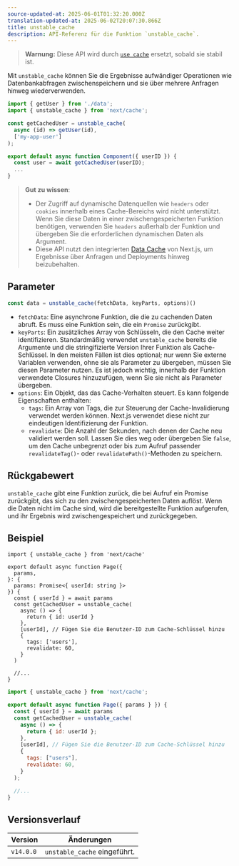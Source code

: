 ```yaml
---
source-updated-at: 2025-06-01T01:32:20.000Z
translation-updated-at: 2025-06-02T20:07:30.866Z
title: unstable_cache
description: API-Referenz für die Funktion `unstable_cache`.
---
```


> **Warnung:** Diese API wird durch [`use cache`](/docs/app/api-reference/directives/use-cache) ersetzt, sobald sie stabil ist.

Mit `unstable_cache` können Sie die Ergebnisse aufwändiger Operationen wie Datenbankabfragen zwischenspeichern und sie über mehrere Anfragen hinweg wiederverwenden.

```jsx
import { getUser } from './data';
import { unstable_cache } from 'next/cache';

const getCachedUser = unstable_cache(
  async (id) => getUser(id),
  ['my-app-user']
);

export default async function Component({ userID }) {
  const user = await getCachedUser(userID);
  ...
}
```

> **Gut zu wissen**:
>
> - Der Zugriff auf dynamische Datenquellen wie `headers` oder `cookies` innerhalb eines Cache-Bereichs wird nicht unterstützt. Wenn Sie diese Daten in einer zwischengespeicherten Funktion benötigen, verwenden Sie `headers` außerhalb der Funktion und übergeben Sie die erforderlichen dynamischen Daten als Argument.
> - Diese API nutzt den integrierten [Data Cache](/docs/app/deep-dive/caching#data-cache) von Next.js, um Ergebnisse über Anfragen und Deployments hinweg beizubehalten.

## Parameter

```jsx
const data = unstable_cache(fetchData, keyParts, options)()
```

- `fetchData`: Eine asynchrone Funktion, die die zu cachenden Daten abruft. Es muss eine Funktion sein, die ein `Promise` zurückgibt.
- `keyParts`: Ein zusätzliches Array von Schlüsseln, die den Cache weiter identifizieren. Standardmäßig verwendet `unstable_cache` bereits die Argumente und die stringifizierte Version Ihrer Funktion als Cache-Schlüssel. In den meisten Fällen ist dies optional; nur wenn Sie externe Variablen verwenden, ohne sie als Parameter zu übergeben, müssen Sie diesen Parameter nutzen. Es ist jedoch wichtig, innerhalb der Funktion verwendete Closures hinzuzufügen, wenn Sie sie nicht als Parameter übergeben.
- `options`: Ein Objekt, das das Cache-Verhalten steuert. Es kann folgende Eigenschaften enthalten:
  - `tags`: Ein Array von Tags, die zur Steuerung der Cache-Invalidierung verwendet werden können. Next.js verwendet diese nicht zur eindeutigen Identifizierung der Funktion.
  - `revalidate`: Die Anzahl der Sekunden, nach denen der Cache neu validiert werden soll. Lassen Sie dies weg oder übergeben Sie `false`, um den Cache unbegrenzt oder bis zum Aufruf passender `revalidateTag()`- oder `revalidatePath()`-Methoden zu speichern.

## Rückgabewert

`unstable_cache` gibt eine Funktion zurück, die bei Aufruf ein Promise zurückgibt, das sich zu den zwischengespeicherten Daten auflöst. Wenn die Daten nicht im Cache sind, wird die bereitgestellte Funktion aufgerufen, und ihr Ergebnis wird zwischengespeichert und zurückgegeben.

## Beispiel

```tsx filename="app/page.tsx" switcher
import { unstable_cache } from 'next/cache'

export default async function Page({
  params,
}: {
  params: Promise<{ userId: string }>
}) {
  const { userId } = await params
  const getCachedUser = unstable_cache(
    async () => {
      return { id: userId }
    },
    [userId], // Fügen Sie die Benutzer-ID zum Cache-Schlüssel hinzu
    {
      tags: ['users'],
      revalidate: 60,
    }
  )

  //...
}
```

```jsx filename="app/page.jsx" switcher
import { unstable_cache } from 'next/cache';

export default async function Page({ params } }) {
  const { userId } = await params
  const getCachedUser = unstable_cache(
    async () => {
      return { id: userId };
    },
    [userId], // Fügen Sie die Benutzer-ID zum Cache-Schlüssel hinzu
    {
      tags: ["users"],
      revalidate: 60,
    }
  );

  //...
}
```

## Versionsverlauf

| Version   | Änderungen                      |
| --------- | ---------------------------- |
| `v14.0.0` | `unstable_cache` eingeführt. |